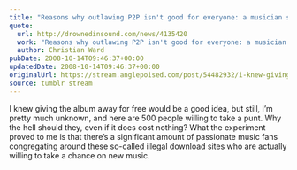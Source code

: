 ```yaml
---
title: "Reasons why outlawing P2P isn't good for everyone: a musician speaks"
quote:
  url: http://drownedinsound.com/news/4135420
  work: "Reasons why outlawing P2P isn't good for everyone: a musician speaks"
  author: Christian Ward
pubDate: 2008-10-14T09:46:37+00:00
updatedDate: 2008-10-14T09:46:37+00:00
originalUrl: https://stream.anglepoised.com/post/54482932/i-knew-giving-the-album-away-for-free-would-be-a
source: tumblr stream
---
```


I knew giving the album away for free would be a good idea, but still, I’m pretty much unknown, and here are 500 people willing to take a punt. Why the hell should they, even if it does cost nothing? What the experiment proved to me is that there’s a significant amount of passionate music fans congregating around these so-called illegal download sites who are actually willing to take a chance on new music.
